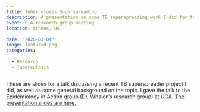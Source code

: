 ```yaml
---
title: Tuberculosis Superspreading
description: A presentation on some TB superspreading work I did for the EIA research group at UGA.
event: EIA research group meeting
location: Athens, US
  
date: "2020-03-04"
image: featured.png
categories:
  
  - Research
  - Tuberculosis
---
```


These are slides for a talk discussing a recent TB superspreader project I did, as well as some general background on the topic. I gave the talk to the Epidemiology in Action group (Dr. Whalen's research group) at UGA.
<a href="2020_03_EIA-Superspreader-Presentation.html" target="_blank">The presentation slides are here.</a>
